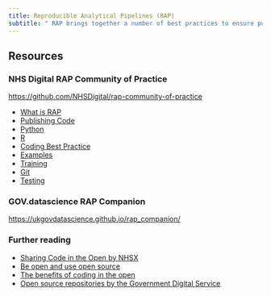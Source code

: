 ```yaml
---
title: Reproducible Analytical Pipelines (RAP)
subtitle: " RAP brings together a number of best practices to ensure published NHS statistics meet the highest standards of transparency and reproducibility."
---
```


## Resources

### NHS Digital RAP Community of Practice

[https://github.com/NHSDigital/rap-community-of-practice](https://github.com/NHSDigital/rap-community-of-practice)

- [What is RAP](https://github.com/NHSDigital/rap-community-of-practice/blob/main/what-is-RAP.md)
- [Publishing Code](https://github.com/NHSDigital/rap-community-of-practice/blob/main/development-approach/08_how-to-publish-your-code-in-the-open.md)
- [Python](https://github.com/NHSDigital/rap-community-of-practice/blob/main/python)
- [R](https://github.com/NHSDigital/rap-community-of-practice/blob/main/R)
- [Coding Best Practice](https://github.com/NHSDigital/rap-community-of-practice/blob/main/coding-best-practice)
- [Examples](https://github.com/NHSDigital/data-analytics-services#rap-repositories)
- [Training](https://github.com/NHSDigital/rap-community-of-practice/blob/main/training)
- [Git](https://github.com/NHSDigital/rap-community-of-practice/blob/main/development-approach)
- [Testing](https://github.com/NHSDigital/rap-community-of-practice/blob/main/development-approach)

### GOV.datascience RAP Companion

[https://ukgovdatascience.github.io/rap_companion/](https://ukgovdatascience.github.io/rap_companion/)

### Further reading
* [Sharing Code in the Open by NHSX](https://nhsx.github.io/AnalyticsUnit/codeintheopen.html)
* [Be open and use open source](https://www.gov.uk/guidance/be-open-and-use-open-source)
* [The benefits of coding in the open](https://gds.blog.gov.uk/2017/09/04/the-benefits-of-coding-in-the-open/)
* [Open source repositories by the Government Digital Service](https://github.com/alphagov)